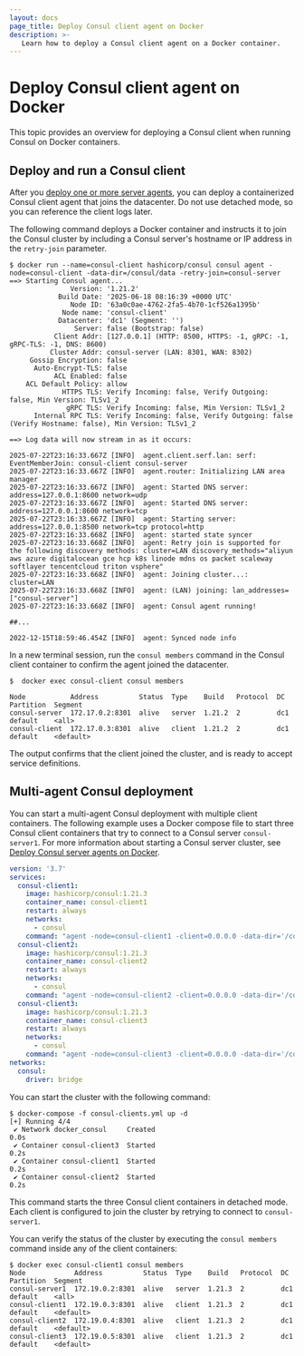 ```yaml
---
layout: docs
page_title: Deploy Consul client agent on Docker
description: >-
   Learn how to deploy a Consul client agent on a Docker container.
---
```


# Deploy Consul client agent on Docker

This topic provides an overview for deploying a Consul client when running Consul on Docker containers.

## Deploy and run a Consul client

After you [deploy one or more server agents](/consul/docs/deploy/server/docker), you can deploy a containerized   Consul client agent that joins the datacenter.  Do not use detached mode, so you can reference the client logs later.

The following command deploys a Docker container and instructs it to join the Consul cluster by including a Consul server's hostname or IP address in the `retry-join` parameter.

```shell-session
$ docker run --name=consul-client hashicorp/consul consul agent -node=consul-client -data-dir=/consul/data -retry-join=consul-server
==> Starting Consul agent...
               Version: '1.21.2'
            Build Date: '2025-06-18 08:16:39 +0000 UTC'
               Node ID: '63a0c0ae-4762-2fa5-4b70-1cf526a1395b'
             Node name: 'consul-client'
            Datacenter: 'dc1' (Segment: '')
                Server: false (Bootstrap: false)
           Client Addr: [127.0.0.1] (HTTP: 8500, HTTPS: -1, gRPC: -1, gRPC-TLS: -1, DNS: 8600)
          Cluster Addr: consul-server (LAN: 8301, WAN: 8302)
     Gossip Encryption: false
      Auto-Encrypt-TLS: false
           ACL Enabled: false
    ACL Default Policy: allow
             HTTPS TLS: Verify Incoming: false, Verify Outgoing: false, Min Version: TLSv1_2
              gRPC TLS: Verify Incoming: false, Min Version: TLSv1_2
      Internal RPC TLS: Verify Incoming: false, Verify Outgoing: false (Verify Hostname: false), Min Version: TLSv1_2

==> Log data will now stream in as it occurs:

2025-07-22T23:16:33.667Z [INFO]  agent.client.serf.lan: serf: EventMemberJoin: consul-client consul-server
2025-07-22T23:16:33.667Z [INFO]  agent.router: Initializing LAN area manager
2025-07-22T23:16:33.667Z [INFO]  agent: Started DNS server: address=127.0.0.1:8600 network=udp
2025-07-22T23:16:33.667Z [INFO]  agent: Started DNS server: address=127.0.0.1:8600 network=tcp
2025-07-22T23:16:33.667Z [INFO]  agent: Starting server: address=127.0.0.1:8500 network=tcp protocol=http
2025-07-22T23:16:33.668Z [INFO]  agent: started state syncer
2025-07-22T23:16:33.668Z [INFO]  agent: Retry join is supported for the following discovery methods: cluster=LAN discovery_methods="aliyun aws azure digitalocean gce hcp k8s linode mdns os packet scaleway softlayer tencentcloud triton vsphere"
2025-07-22T23:16:33.668Z [INFO]  agent: Joining cluster...: cluster=LAN
2025-07-22T23:16:33.668Z [INFO]  agent: (LAN) joining: lan_addresses=["consul-server"]
2025-07-22T23:16:33.668Z [INFO]  agent: Consul agent running!

##...

2022-12-15T18:59:46.454Z [INFO]  agent: Synced node info
```

In a new terminal session, run the `consul members` command in the Consul client container to confirm the agent joined the datacenter.

```shell-session
$  docker exec consul-client consul members
```

```plaintext hideClipboard
Node           Address          Status  Type    Build   Protocol  DC   Partition  Segment
consul-server  172.17.0.2:8301  alive   server  1.21.2  2         dc1  default    <all>
consul-client  172.17.0.3:8301  alive   client  1.21.2  2         dc1  default    <default>
```

The output confirms that the client joined the cluster, and is ready to accept service definitions.

## Multi-agent Consul deployment

You can start a multi-agent Consul deployment with multiple client containers. The following example uses a Docker compose file to start three Consul client containers that try to connect to a Consul server `consul-server1`. For more information about starting a Consul server cluster, see [Deploy Consul server agents on Docker](/consul/docs/deploy/server/docker).

<CodeBlockConfig filename="consul-clients.yml">

```yaml
version: '3.7'
services:
  consul-client1:
    image: hashicorp/consul:1.21.3
    container_name: consul-client1
    restart: always
    networks:
      - consul
    command: "agent -node=consul-client1 -client=0.0.0.0 -data-dir='/consul/data' -retry-join=consul-server1"
  consul-client2:
    image: hashicorp/consul:1.21.3
    container_name: consul-client2
    restart: always
    networks:
      - consul
    command: "agent -node=consul-client2 -client=0.0.0.0 -data-dir='/consul/data' -retry-join=consul-server1"
  consul-client3:
    image: hashicorp/consul:1.21.3
    container_name: consul-client3
    restart: always
    networks:
      - consul
    command: "agent -node=consul-client3 -client=0.0.0.0 -data-dir='/consul/data' -retry-join=consul-server1"
networks:
  consul:
    driver: bridge
```

</CodeBlockConfig>

You can start the cluster with the following command:

```shell-session
$ docker-compose -f consul-clients.yml up -d
[+] Running 4/4
 ✔ Network docker_consul     Created                                0.0s
 ✔ Container consul-client3  Started                                0.2s
 ✔ Container consul-client1  Started                                0.2s
 ✔ Container consul-client2  Started                                0.2s
```

This command starts the three Consul client containers in detached mode. Each client is configured to join the cluster by retrying to connect to `consul-server1`.

You can verify the status of the cluster by executing the `consul members` command inside any of the client containers:

```shell-session
$ docker exec consul-client1 consul members
Node            Address          Status  Type    Build   Protocol  DC   Partition  Segment
consul-server1  172.19.0.2:8301  alive   server  1.21.3  2         dc1  default    <all>
consul-client1  172.19.0.3:8301  alive   client  1.21.3  2         dc1  default    <default>
consul-client2  172.19.0.4:8301  alive   client  1.21.3  2         dc1  default    <default>
consul-client3  172.19.0.5:8301  alive   client  1.21.3  2         dc1  default    <default>
```
